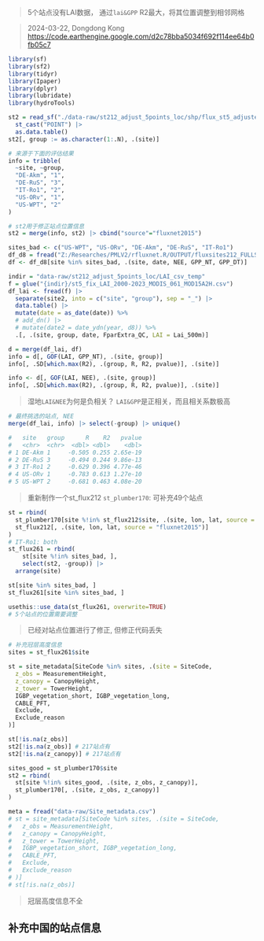 > 5个站点没有LAI数据，
> 通过`lai&GPP` R2最大，将其位置调整到相邻网格

> 2024-03-22, Dongdong Kong
<https://code.earthengine.google.com/d2c78bba5034f692f114ee64b0fb05c7>

```r
library(sf)
library(sf2)
library(tidyr)
library(Ipaper)
library(dplyr)
library(lubridate)
library(hydroTools)

st2 = read_sf("./data-raw/st212_adjust_5points_loc/shp/flux_st5_adjusted.shp") |> 
  st_cast("POINT") |> 
  as.data.table()
st2[, group := as.character(1:.N), .(site)]

# 来源于下面的评估结果
info = tribble(
  ~site, ~group, 
  "DE-Akm", "1",
  "DE-RuS", "3",
  "IT-Ro1", "2", 
  "US-ORv", "1",
  "US-WPT", "2"
)

# st2用于修正站点位置信息
st2 = merge(info, st2) |> cbind("source"="fluxnet2015")
```


```r
sites_bad <- c("US-WPT", "US-ORv", "DE-Akm", "DE-RuS", "IT-Ro1")
df_d8 = fread("Z:/Researches/PMLV2/rfluxnet.R/OUTPUT/fluxsites212_FULLSET_D8_v20240322 (80%).csv")
df <- df_d8[site %in% sites_bad, .(site, date, NEE, GPP_NT, GPP_DT)]

indir = "data-raw/st212_adjust_5points_loc/LAI_csv_temp"
f = glue("{indir}/st5_fix_LAI_2000-2023_MODIS_061_MOD15A2H.csv")
df_lai <- fread(f) |>
  separate(site2, into = c("site", "group"), sep = "_") |>
  data.table() |>
  mutate(date = as_date(date)) %>%
  # add_dn() |>
  # mutate(date2 = date_ydn(year, d8)) %>%
  .[, .(site, group, date, FparExtra_QC, LAI = Lai_500m)]

d = merge(df_lai, df)
info = d[, GOF(LAI, GPP_NT), .(site, group)]
info[, .SD[which.max(R2), .(group, R, R2, pvalue)], .(site)]

info <- d[, GOF(LAI, NEE), .(site, group)]
info[, .SD[which.max(R2), .(group, R, R2, pvalue)], .(site)]
```

> 湿地`LAI&NEE`为何是负相关？
`LAI&GPP`是正相关，而且相关系数极高

```r
# 最终挑选的站点, NEE
merge(df_lai, info) |> select(-group) |> unique()

#   site   group      R    R2   pvalue
#   <chr>  <chr>  <dbl> <dbl>    <dbl>
# 1 DE-Akm 1     -0.505 0.255 2.65e-19
# 2 DE-RuS 3     -0.494 0.244 9.86e-13
# 3 IT-Ro1 2     -0.629 0.396 4.77e-46
# 4 US-ORv 1     -0.783 0.613 1.27e-10
# 5 US-WPT 2     -0.681 0.463 4.08e-20
```

> 重新制作一个st_flux212
> `st_plumber170`: 可补充49个站点

```r
st = rbind(
  st_plumber170[site %!in% st_flux212$site, .(site, lon, lat, source = "plumber2")],
  st_flux212[, .(site, lon, lat, source = "fluxnet2015")]
)
# IT-Ro1: both
st_flux261 = rbind(
    st[site %!in% sites_bad, ], 
    select(st2, -group)) |> 
  arrange(site)

st[site %in% sites_bad, ]
st_flux261[site %in% sites_bad, ]

usethis::use_data(st_flux261, overwrite=TRUE)
# 5个站点的位置需要调整
```

> 已经对站点位置进行了修正, 但修正代码丢失

```r
# 补充冠层高度信息
sites = st_flux261$site

st = site_metadata[SiteCode %in% sites, .(site = SiteCode, 
  z_obs = MeasurementHeight, 
  z_canopy = CanopyHeight,
  z_tower = TowerHeight,
  IGBP_vegetation_short, IGBP_vegetation_long, 
  CABLE_PFT, 
  Exclude, 
  Exclude_reason
)]

st[!is.na(z_obs)]
st2[!is.na(z_obs)] # 217站点有
st2[!is.na(z_canopy)] # 217站点有

sites_good = st_plumber170$site
st2 = rbind(
  st[site %!in% sites_good, .(site, z_obs, z_canopy)],
  st_plumber170[, .(site, z_obs, z_canopy)]
)
```

```r
meta = fread("data-raw/Site_metadata.csv")
# st = site_metadata[SiteCode %in% sites, .(site = SiteCode, 
#   z_obs = MeasurementHeight, 
#   z_canopy = CanopyHeight,
#   z_tower = TowerHeight,
#   IGBP_vegetation_short, IGBP_vegetation_long, 
#   CABLE_PFT, 
#   Exclude, 
#   Exclude_reason
# )]
# st[!is.na(z_obs)]
```

> 冠层高度信息不全

## 补充中国的站点信息
